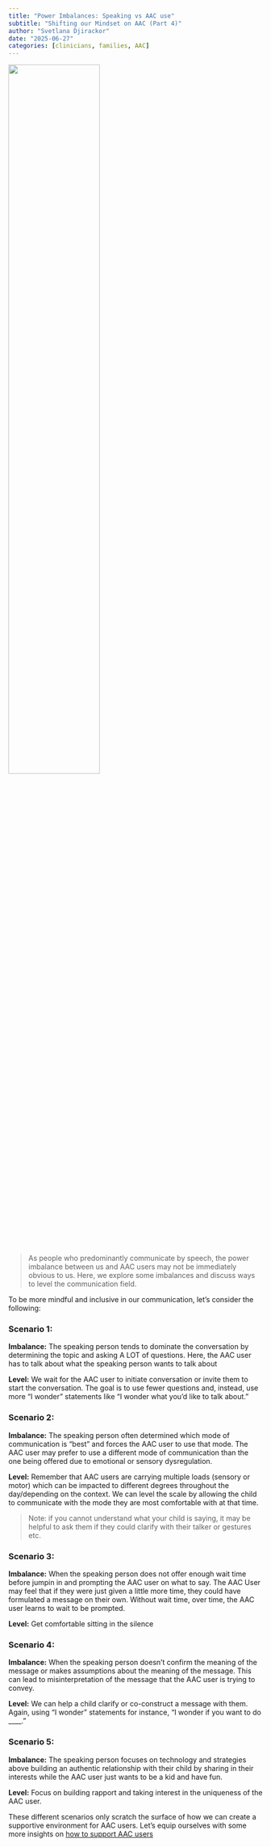 ```yaml
---
title: "Power Imbalances: Speaking vs AAC use"
subtitle: "Shifting our Mindset on AAC (Part 4)"
author: "Svetlana Djirackor"
date: "2025-06-27"
categories: [clinicians, families, AAC]
--- 
```


![](../figures/pwr_imbalance.png){width=60% fig-align="center"}

>
As people who predominantly communicate by speech, the power imbalance between us and AAC users may not be immediately obvious to us. Here, we explore some imbalances and discuss ways to level the communication field.
>

To be more mindful and inclusive in our communication, let’s consider the following:

### Scenario 1:
**Imbalance:**
The speaking person tends to dominate the conversation by determining the topic and asking A LOT of questions. Here, the AAC user has to talk about what the speaking person wants to talk about

**Level:**
We wait for the AAC user to initiate conversation or invite them to start the conversation. The goal is to use fewer questions and, instead, use more “I wonder” statements like “I wonder what you’d like to talk about.”

### Scenario 2:
**Imbalance:**
The speaking person often determined which mode of communication is “best” and forces the AAC user to use that mode. The AAC user may prefer to use a different mode of communication than the one being offered due to emotional or sensory dysregulation.

**Level:**
Remember that AAC users are carrying multiple loads (sensory or motor) which can be impacted to different degrees throughout the day/depending on the context. We can level the scale by allowing the child to communicate with the mode they are most comfortable with at that time. 

>
Note: if you cannot understand what your child is saying, it may be helpful to ask them if they could clarify with their talker or gestures etc.
>

### Scenario 3:
**Imbalance:**
When the speaking person does not offer enough wait time before jumpin in and prompting the AAC user on what to say. The AAC User may feel that if they were just given a little more time, they could have formulated a message on their own. Without wait time, over time, the AAC user learns to wait to be prompted.

**Level:**
Get comfortable sitting in the silence


### Scenario 4:
**Imbalance:**
When the speaking person doesn’t confirm the meaning of the message or makes assumptions about the meaning of the message. This can lead to misinterpretation of the message that the AAC user is trying to convey.

**Level:**
We can help a child clarify or co-construct a message with them. Again, using “I wonder” statements for instance, “I wonder if you want to do ____.”


### Scenario 5:
**Imbalance:**
The speaking person focuses on technology and strategies above building an authentic relationship with their child by sharing in their interests while the AAC user just wants to be a kid and have fun.

**Level:**
Focus on building rapport and taking interest in the uniqueness of the AAC user.

These different scenarios only scratch the surface of how we can create a supportive environment for AAC users. Let's equip ourselves with some more insights on [how to support AAC users](../aac_3/supporting_aac_users.qmd)
